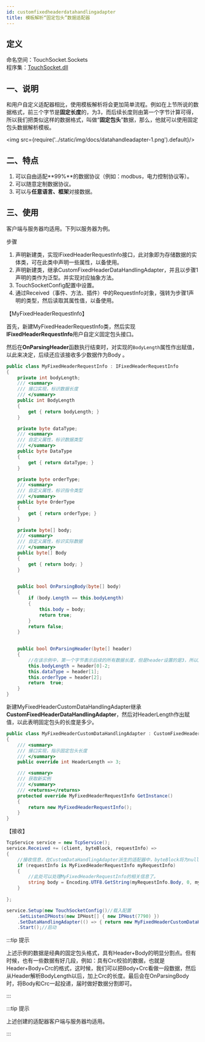 ```yaml
---
id: customfixedheaderdatahandlingadapter
title: 模板解析“固定包头”数据适配器
---
```


## 定义

命名空间：TouchSocket.Sockets <br/>
程序集：[TouchSocket.dll](https://www.nuget.org/packages/TouchSocket)

## 一、说明

和用户自定义适配器相比，使用模板解析将会更加简单流程。例如在上节所说的数据格式，前三个字节是**固定长度**的，为3，而后续长度则由第一个字节计算可得，所以我们把类似这样的数据格式，叫做“**固定包头**”数据，那么，他就可以使用固定包头数据解析模板。

<img src={require('../static/img/docs/datahandleadapter-1.png').default}/>

## 二、特点

1. 可以自由适配**99%**的数据协议（例如：modbus，电力控制协议等）。
2. 可以随意定制数据协议。
3. 可以与**任意语言、框架**对接数据。


## 三、使用

客户端与服务器均适用。下列以服务器为例。

步骤

1. 声明新建类，实现IFixedHeaderRequestInfo接口，此对象即为存储数据的实体类，可在此类中声明一些属性，以备使用。
2. 声明新建类，继承CustomFixedHeaderDataHandlingAdapter，并且以步骤1声明的类作为泛型。并实现对应抽象方法。
3. TouchSocketConfig配置中设置。
4. 通过Received（事件、方法、插件）中的RequestInfo对象，强转为步骤1声明的类型，然后读取其属性值，以备使用。

【MyFixedHeaderRequestInfo】

首先，新建MyFixedHeaderRequestInfo类，然后实现**IFixedHeaderRequestInfo**用户自定义固定包头接口。

然后在**OnParsingHeader**函数执行结束时，对实现的`BodyLength`属性作出赋值，以此来决定，后续还应该接收多少数据作为Body 。

```csharp
public class MyFixedHeaderRequestInfo : IFixedHeaderRequestInfo
{
    private int bodyLength;
    /// <summary>
    /// 接口实现，标识数据长度
    /// </summary>
    public int BodyLength
    {
        get { return bodyLength; }
    }

    private byte dataType;
    /// <summary>
    /// 自定义属性，标识数据类型
    /// </summary>
    public byte DataType
    {
        get { return dataType; }
    }

    private byte orderType;
    /// <summary>
    /// 自定义属性，标识指令类型
    /// </summary>
    public byte OrderType
    {
        get { return orderType; }
    }

    private byte[] body;
    /// <summary>
    /// 自定义属性，标识实际数据
    /// </summary>
    public byte[] Body
    {
        get { return body; }
    }

   
    public bool OnParsingBody(byte[] body)
    {
        if (body.Length == this.bodyLength)
        {
            this.body = body;
            return true;
        }
        return false;
    }

  
    public bool OnParsingHeader(byte[] header)
    {
        //在该示例中，第一个字节表示后续的所有数据长度，但是header设置的是3，所以后续还应当接收length-2个长度。
        this.bodyLength = header[0]-2;
        this.dataType = header[1];
        this.orderType = header[2];
        return  true;
    }
}

```

新建MyFixedHeaderCustomDataHandlingAdapter继承**CustomFixedHeaderDataHandlingAdapter**，然后对HeaderLength作出赋值，以此表明固定包头的长度是多少。

```csharp
public class MyFixedHeaderCustomDataHandlingAdapter : CustomFixedHeaderDataHandlingAdapter<MyFixedHeaderRequestInfo>
{
    /// <summary>
    /// 接口实现，指示固定包头长度
    /// </summary>
    public override int HeaderLength => 3;

    /// <summary>
    /// 获取新实例
    /// </summary>
    /// <returns></returns>
    protected override MyFixedHeaderRequestInfo GetInstance()
    {
        return new MyFixedHeaderRequestInfo();
    }
}
```

【接收】

```csharp {15}
TcpService service = new TcpService();
service.Received += (client, byteBlock, requestInfo) =>
{
    //接收信息，在CustomDataHandlingAdapter派生的适配器中，byteBlock将为null，requestInfo将为适配器定义的泛型
    if (requestInfo is MyFixedHeaderRequestInfo myRequestInfo)
    {
        //此处可以处理MyFixedHeaderRequestInfo的相关信息了。
        string body = Encoding.UTF8.GetString(myRequestInfo.Body, 0, myRequestInfo.Body.Length);
    }
  
};

service.Setup(new TouchSocketConfig()//载入配置     
    .SetListenIPHosts(new IPHost[] { new IPHost(7790) })
    .SetDataHandlingAdapter(() => { return new MyFixedHeaderCustomDataHandlingAdapter(); }))//配置适配器
    .Start();//启动
```

:::tip 提示

上述示例的数据是经典的固定包头格式，具有Header+Body的明显分割点。但有时候，也有一些数据有好几段，例如：具有Crc校验的数据，也就是Header+Body+Crc的格式，这时候，我们可以把Body+Crc看做一段数据，然后从Header解析BodyLength以后，加上Crc的长度。最后会在OnParsingBody时，将Body和Crc一起投递，届时做好数据分割即可。

:::  


:::tip 提示

上述创建的适配器客户端与服务器均适用。

:::  